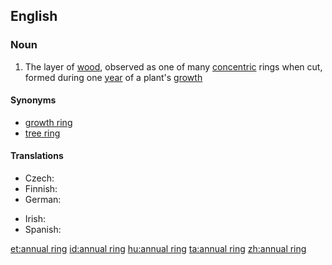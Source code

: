 ==English==

===Noun===
{{en-noun|head=[[annual]] [[ring]]}}

# The layer of [[wood]], observed as one of many [[concentric]] rings when cut, formed during one [[year]] of a plant's [[growth]]

====Synonyms====
* [[growth ring]]
* [[tree ring]]

====Translations====
{{trans-top|layer of wood}}
* Czech: {{t|cs|letokruh|m}}
* Finnish: {{t|fi|vuosirengas}}
* German: {{t|de|Jahresring|m}}
{{trans-mid}}
* Irish: {{t|ga|fáinne bliantúil|m}}
* Spanish: {{t|es|capa anual|f}}
{{trans-bottom}}

[[et:annual ring]]
[[id:annual ring]]
[[hu:annual ring]]
[[ta:annual ring]]
[[zh:annual ring]]